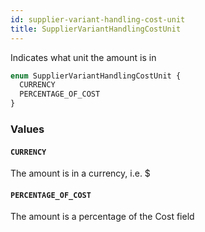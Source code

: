 ```yaml
---
id: supplier-variant-handling-cost-unit
title: SupplierVariantHandlingCostUnit
---
```



Indicates what unit the amount is in


```graphql
enum SupplierVariantHandlingCostUnit {
  CURRENCY
  PERCENTAGE_OF_COST
}
```


### Values

#### `CURRENCY` 

The amount is in a currency, i.e. $


#### `PERCENTAGE_OF_COST` 

The amount is a percentage of the Cost field





